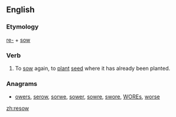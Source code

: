 ==English==

===Etymology===
[[re-]] + [[sow]]

===Verb===
{{en-verb|resows|resowing|resowed|resown}}

# To [[sow]] again, to [[plant]] [[seed]] where it has already been planted.

===Anagrams===
* [[owers#English|owers]], [[serow#English|serow]], [[sorwe#English|sorwe]], [[sower#English|sower]], [[sowre#English|sowre]], [[swore#English|swore]], [[WOREs#English|WOREs]], [[worse#English|worse]]

[[zh:resow]]
